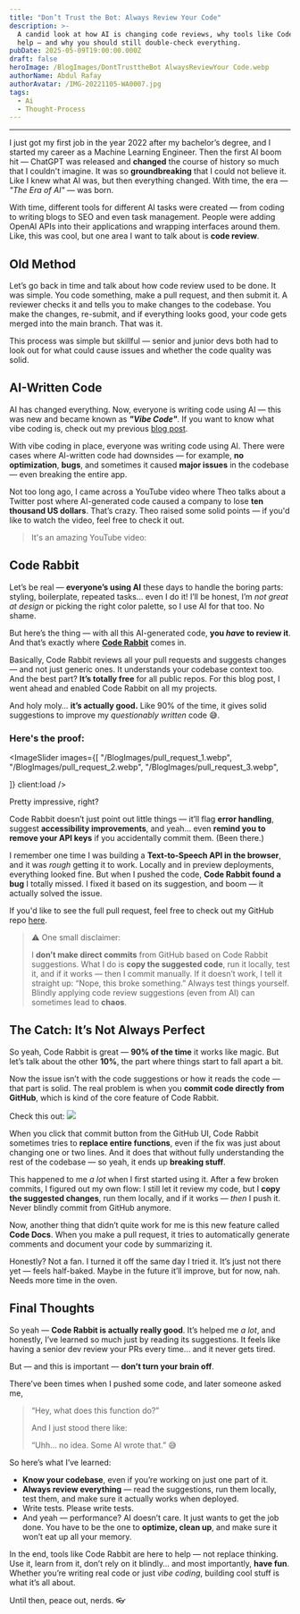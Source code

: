 ```yaml
---
title: "Don’t Trust the Bot: Always Review Your Code"
description: >-
  A candid look at how AI is changing code reviews, why tools like Code Rabbit
  help — and why you should still double-check everything.
pubDate: 2025-05-09T19:00:00.000Z
draft: false
heroImage: /BlogImages/DontTrusttheBot AlwaysReviewYour Code.webp
authorName: Abdul Rafay
authorAvatar: /IMG-20221105-WA0007.jpg
tags:
  - Ai
  - Thought-Process
---
```



---

I just got my first job in the year 2022 after my bachelor’s degree, and I started my career as a Machine Learning Engineer. Then the first AI boom hit — ChatGPT was released and **changed** the course of history so much that I couldn't imagine. It was so **groundbreaking** that I could not believe it. Like I knew what AI was, but then everything changed. With time, the era — _"The Era of AI"_ — was born.

With time, different tools for different AI tasks were created — from coding to writing blogs to SEO and even task management. People were adding OpenAI APIs into their applications and wrapping interfaces around them. Like, this was cool, but one area I want to talk about is **code review**.

## Old Method

Let’s go back in time and talk about how code review used to be done. It was simple. You code something, make a pull request, and then submit it. A reviewer checks it and tells you to make changes to the codebase. You make the changes, re-submit, and if everything looks good, your code gets merged into the main branch. That was it.

This process was simple but skillful — senior and junior devs both had to look out for what could cause issues and whether the code quality was solid.

## AI-Written Code

AI has changed everything. Now, everyone is writing code using AI — this was new and became known as **_"Vibe Code"_**. If you want to know what vibe coding is, check out my previous [blog post](/blog/rise-of-vibe-coding/).

With vibe coding in place, everyone was writing code using AI. There were cases where AI-written code had downsides — for example, **no optimization**, **bugs**, and sometimes it caused **major issues** in the codebase — even breaking the entire app.

Not too long ago, I came across a YouTube video where Theo talks about a Twitter post where AI-generated code caused a company to lose **ten thousand US dollars**. That’s crazy. Theo raised some solid points — if you'd like to watch the video, feel free to check it out.

> It's an amazing YouTube video:

<VideoEmbed
  src="https://www.youtube.com/embed/BnVY1NDn4Mg?si=CVHeQgKhvi3I207w"
  title="YouTube video player"
/>

## Code Rabbit

Let’s be real — **everyone’s using AI** these days to handle the boring parts: styling, boilerplate, repeated tasks... even I do it! I’ll be honest, I’m _not great at design_ or picking the right color palette, so I use AI for that too. No shame.

But here’s the thing — with all this AI-generated code, **you _have_ to review it**. And that’s exactly where **[Code Rabbit](https://www.coderabbit.ai/)** comes in.

Basically, Code Rabbit reviews all your pull requests and suggests changes — and not just generic ones. It understands your codebase context too. And the best part? **It’s totally free** for all public repos. For this blog post, I went ahead and enabled Code Rabbit on all my projects.

And holy moly… **it’s actually good.**
Like 90% of the time, it gives solid suggestions to improve my _questionably written_ code 😅.

### Here's the proof:

<ImageSlider
  images={[
    "/BlogImages/pull_request_1.webp",
    "/BlogImages/pull_request_2.webp",
    "/BlogImages/pull_request_3.webp",

]}
client:load
/>

Pretty impressive, right?

Code Rabbit doesn’t just point out little things — it’ll flag **error handling**, suggest **accessibility improvements**, and yeah... even **remind you to remove your API keys** if you accidentally commit them. (Been there.)

I remember one time I was building a **Text-to-Speech API in the browser**, and it was _rough_ getting it to work. Locally and in preview deployments, everything looked fine. But when I pushed the code, **Code Rabbit found a bug** I totally missed. I fixed it based on its suggestion, and boom — it actually solved the issue.

If you'd like to see the full pull request, feel free to check out my GitHub repo [here](https://github.com/rafay99-epic/Astro-Portfolio-Blog/pull/95).

> ⚠️ One small disclaimer:
>
> I **don’t make direct commits** from GitHub based on Code Rabbit suggestions.
> What I do is **copy the suggested code**, run it locally, test it, and if it works — then I commit manually.
> If it doesn’t work, I tell it straight up: “Nope, this broke something.” Always test things yourself. Blindly applying code review suggestions (even from AI) can sometimes lead to **chaos**.

## The Catch: It’s Not Always Perfect

So yeah, Code Rabbit is great — **90% of the time** it works like magic. But let’s talk about the other **10%**, the part where things start to fall apart a bit.

Now the issue isn’t with the code suggestions or how it reads the code — that part is solid. The real problem is when you **commit code directly from GitHub**, which is kind of the core feature of Code Rabbit.

Check this out:
![](/BlogImages/problem_1.webp)

When you click that commit button from the GitHub UI, Code Rabbit sometimes tries to **replace entire functions**, even if the fix was just about changing one or two lines. And it does that without fully understanding the rest of the codebase — so yeah, it ends up **breaking stuff**.

This happened to me _a lot_ when I first started using it. After a few broken commits, I figured out my own flow:
I still let it review my code, but I **copy the suggested changes**, run them locally, and if it works — _then_ I push it. Never blindly commit from GitHub anymore.

Now, another thing that didn’t quite work for me is this new feature called **Code Docs**. When you make a pull request, it tries to automatically generate comments and document your code by summarizing it.

Honestly? Not a fan.
I turned it off the same day I tried it. It’s just not there yet — feels half-baked. Maybe in the future it’ll improve, but for now, nah. Needs more time in the oven.

## Final Thoughts

So yeah — **Code Rabbit is actually really good**.
It’s helped me _a lot_, and honestly, I’ve learned so much just by reading its suggestions. It feels like having a senior dev review your PRs every time… and it never gets tired.

But — and this is important — **don’t turn your brain off**.

There’ve been times when I pushed some code, and later someone asked me,

> “Hey, what does this function do?”
>
> And I just stood there like:
>
> “Uhh… no idea. Some AI wrote that.” 😅

So here’s what I’ve learned:

- **Know your codebase**, even if you’re working on just one part of it.
- **Always review everything** — read the suggestions, run them locally, test them, and make sure it actually works when deployed.
- Write tests. Please write tests.
- And yeah — performance? AI doesn’t care. It just wants to get the job done. You have to be the one to **optimize, clean up**, and make sure it won’t eat up all your memory.

In the end, tools like Code Rabbit are here to help — not replace thinking.
Use it, learn from it, don’t rely on it blindly… and most importantly, **have fun**. Whether you’re writing real code or just _vibe coding_, building cool stuff is what it’s all about.

Until then, peace out, nerds. 👓
